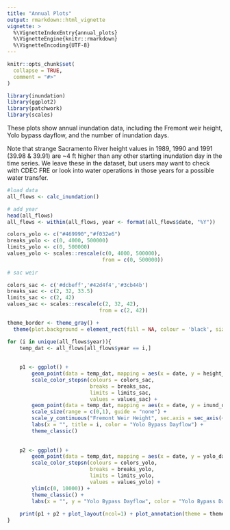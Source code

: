 ```yaml
---
title: "Annual Plots"
output: rmarkdown::html_vignette
vignette: >
  %\VignetteIndexEntry{annual_plots}
  %\VignetteEngine{knitr::rmarkdown}
  %\VignetteEncoding{UTF-8}
---
```


```r
knitr::opts_chunk$set(
  collapse = TRUE,
  comment = "#>"
)
```

```r
library(inundation)
library(ggplot2)
library(patchwork)
library(scales)
```


These plots show annual inundation data, including the Fremont weir height, Yolo bypass dayflow, and the number of inundation days. 

Note that strange Sacramento River height values in 1989, 1990 and 1991 (39.98 & 39.91)
are ~4 ft higher than any other starting inundation day in the time series. We leave these in the dataset, but users may want to check with CDEC FRE or look into water operations in those years for a possible water transfer.



```r
#load data
all_flows <- calc_inundation()

# add year
head(all_flows)
all_flows <- within(all_flows, year <- format(all_flows$date, "%Y"))
```


```r

colors_yolo <- c("#469990","#f032e6")
breaks_yolo <- c(0, 4000, 500000)
limits_yolo <- c(0, 500000)
values_yolo <- scales::rescale(c(0, 4000, 500000), 
                               from = c(0, 500000))
    
# sac weir

colors_sac <- c('#dcbeff','#42d4f4','#3cb44b')
breaks_sac <- c(2, 32, 33.5)
limits_sac <- c(2, 42)
values_sac <- scales::rescale(c(2, 32, 42), 
                              from = c(2, 42))

theme_border <- theme_gray() + 
  theme(plot.background = element_rect(fill = NA, colour = 'black', size = 3))

for (i in unique(all_flows$year)){
    temp_dat <- all_flows[all_flows$year == i,]
    
    
    p1 <- ggplot() +
        geom_point(data = temp_dat, mapping = aes(x = date, y = height_sac, color = height_sac)) +
        scale_color_stepsn(colours = colors_sac,
                           breaks = breaks_sac,
                           limits = limits_sac,
                           values = values_sac) +
        geom_point(data = temp_dat, mapping = aes(x = date, y = inund_days + 10, size = inund_days)) +
        scale_size(range = c(0,1), guide = "none") +
        scale_y_continuous("Fremont Weir Height", sec.axis = sec_axis(~ . -10, name = "Number of Inundation Days")) +
        labs(x = "", title = i, color = "Yolo Bypass Dayflow") +
        theme_classic()
    
    
    p2 <- ggplot() +
        geom_point(data = temp_dat, mapping = aes(x = date, y = yolo_dayflow, color = yolo_dayflow)) +
        scale_color_stepsn(colours = colors_yolo,
                           breaks = breaks_yolo,
                           limits = limits_yolo,
                           values = values_yolo) +
        ylim(c(0, 10000)) +
        theme_classic() +
        labs(x = "", y = "Yolo Bypass Dayflow", color = "Yolo Bypass Dayflow")
    
    print(p1 + p2 + plot_layout(ncol=1) + plot_annotation(theme = theme_border))
}

```



